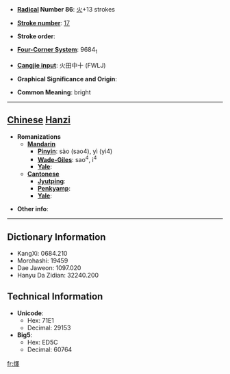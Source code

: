 * '''[[Wiktionary:Chinese radical index| Radical]] Number 86''': [[Wiktionary:Chinese radical index 火|火]]+13 strokes

* '''[[Wiktionary:Chinese total strokes index|Stroke number]]''': [[Wiktionary:Chinese total strokes index 17|17]]

* '''Stroke order''': 

* '''[[Wiktionary:Chinese four corner index|Four-Corner System]]''': 9684<sub>1</sub>

* '''[[Wiktionary:Chinese Cangjie index|Cangjie input]]''': 火田中十 (FWLJ)

* '''Graphical Significance and Origin''': 

* '''Common Meaning''': bright

----

== [[Chinese]] [[Hanzi]] ==

* '''Romanizations'''
** '''[[Mandarin]]'''
*** '''[[Pinyin]]''': sào (sao4), yì (yi4)
*** '''[[Wade-Giles]]''': sao<sup>4</sup>, i<sup>4</sup>
*** '''[[Yale]]''': 
** '''[[Cantonese]]'''
*** '''[[Jyutping]]''':
*** '''[[Penkyamp]]''': 
*** '''[[Yale]]''': 

* '''Other info''': 

----

== Dictionary Information ==

* KangXi: 0684.210
* Morohashi: 19459
* Dae Jaweon: 1097.020
* Hanyu Da Zidian: 32240.200

== Technical Information ==

* '''Unicode''':
** Hex: 71E1
** Decimal: 29153
* '''Big5''':
** Hex: ED5C
** Decimal: 60764

[[fr:燡]]